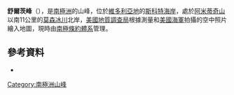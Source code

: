 {{Coord|76|10|S|160|51|E||display=title}}

'''舒爾茨峰'''（{{lang-en|Shultz Peak}}），是[[南極洲|南極洲]]的山峰，位於[[維多利亞地|維多利亞地]]的[[斯科特海岸|斯科特海岸]]，處於[[阿米蒂奇山|阿米蒂奇山]]以南11公里的[[莫森冰川|莫森冰川]]北岸，[[美國地質調查局|美國地質調查局]]根據測量和[[美國海軍|美國海軍]]拍攝的空中照片繪入地圖，現時由[[南極條約體系|南極條約體系]]管理。

==參考資料==
*{{usgs-gazetteer}}

{{DEFAULTSORT:Shultz Peak}}
[[Category:南極洲山峰|Category:南極洲山峰]]


{{ScottCoast-geo-stub}}